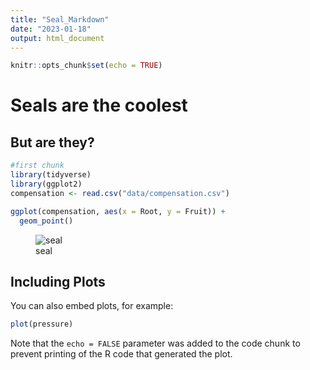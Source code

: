 ```yaml
---
title: "Seal_Markdown"
date: "2023-01-18"
output: html_document
---
```


```r
knitr::opts_chunk$set(echo = TRUE)
```

# Seals are the coolest
## But are they?

```r
#first chunk
library(tidyverse)
library(ggplot2)
compensation <- read.csv("data/compensation.csv")
```

```r
ggplot(compensation, aes(x = Root, y = Fruit)) +
  geom_point()

```


![seal](https://media.tenor.com/bTfBvSIjrIgAAAAd/seal-bouncing.gif)

## Including Plots

You can also embed plots, for example:

```r
plot(pressure)
```

Note that the `echo = FALSE` parameter was added to the code chunk to prevent printing of the R code that generated the plot.
